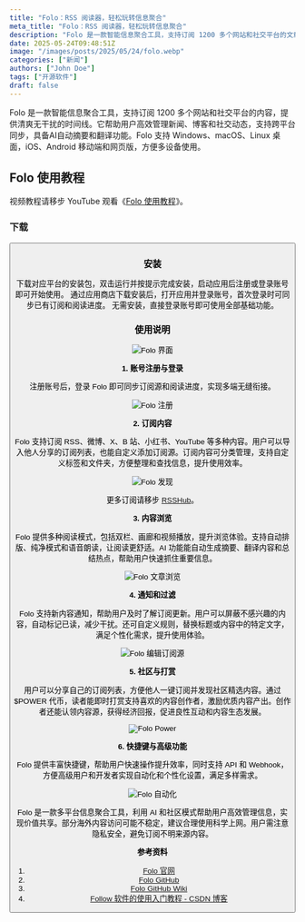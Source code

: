 ```yaml
---
title: "Folo：RSS 阅读器，轻松玩转信息聚合"
meta_title: "Folo：RSS 阅读器，轻松玩转信息聚合"
description: "Folo 是一款智能信息聚合工具，支持订阅 1200 多个网站和社交平台的文章、视频等内容，提供干净无噪音的时间线。它适合高效管理新闻、博客和社交动态，支持跨平台同步和 AI 自动摘要、翻译；用户还能通过 $POWER 代币即时打赏创作者。Folo 支持 Windows、macOS、Linux 桌面，iOS 和 Android 移动端，以及网页版访问，方便多设备使用。"
date: 2025-05-24T09:48:51Z
image: "/images/posts/2025/05/24/folo.webp"
categories: ["新闻"]
authors: ["John Doe"]
tags: ["开源软件"]
draft: false
---
```


Folo 是一款智能信息聚合工具，支持订阅 1200 多个网站和社交平台的内容，提供清爽无干扰的时间线。它帮助用户高效管理新闻、博客和社交动态，支持跨平台同步，具备AI自动摘要和翻译功能。Folo 支持 Windows、macOS、Linux 桌面，iOS、Android 移动端和网页版，方便多设备使用。

## Folo 使用教程

<Notice type="note">视频教程请移步 YouTube 观看《[Folo 使用教程](https://youtu.be/ympM05ngoCE)》。</Notice>

### 下载

<Button label="Folo 下载" link="https://follow.is/download" style="solid" />

### 安装

<Tabs client:load>
   <Tab name="桌面端"> 
      下载对应平台的安装包，双击运行并按提示完成安装，启动应用后注册或登录账号即可开始使用。
   </Tab>
   <Tab name="移动端">
      通过应用商店下载安装后，打开应用并登录账号，首次登录时可同步已有订阅和阅读进度。
   </Tab>
   <Tab name="网页端">
      无需安装，直接登录账号即可使用全部基础功能。
   </Tab>
</Tabs>

### 使用说明

<Image
   src="/images/posts/2025/05/24/folo-gui.webp"
   alt="Folo 界面"
/>

**1. 账号注册与登录**

注册账号后，登录 Folo 即可同步订阅源和阅读进度，实现多端无缝衔接。

<Image
   src="/images/posts/2025/05/24/folo-zhu-ce.webp"
   alt="Folo 注册"
/>

**2. 订阅内容**

Folo 支持订阅 RSS、微博、X、B 站、小红书、YouTube 等多种内容。用户可以导入他人分享的订阅列表，也能自定义添加订阅源。订阅内容可分类管理，支持自定义标签和文件夹，方便整理和查找信息，提升使用效率。

<Image
   src="/images/posts/2025/05/24/folo-fa-xian.webp"
   alt="Folo 发现"
/>

<Notice type="note">更多订阅请移步 [RSSHub](https://docs.rsshub.app/zh/)。</Notice>

**3. 内容浏览**

Folo 提供多种阅读模式，包括双栏、画廊和视频播放，提升浏览体验。支持自动排版、纯净模式和语音朗读，让阅读更舒适。AI 功能能自动生成摘要、翻译内容和总结热点，帮助用户快速抓住重要信息。

<Image
   src="/images/posts/2025/05/24/folo-wen-zhang-liu-lan.webp"
   alt="Folo 文章浏览"
/>

**4. 通知和过滤**

Folo 支持新内容通知，帮助用户及时了解订阅更新。用户可以屏蔽不感兴趣的内容，自动标记已读，减少干扰。还可自定义规则，替换标题或内容中的特定文字，满足个性化需求，提升使用体验。

<Image
   src="/images/posts/2025/05/24/folo-bian-ji-ding-yue-yuan.webp"
   alt="Folo 编辑订阅源"
/>

**5. 社区与打赏**

用户可以分享自己的订阅列表，方便他人一键订阅并发现社区精选内容。通过 $POWER 代币，读者能即时打赏支持喜欢的内容创作者，激励优质内容产出。创作者还能认领内容源，获得经济回报，促进良性互动和内容生态发展。

<Image
   src="/images/posts/2025/05/24/folo-power.webp"
   alt="Folo Power"
/>

**6. 快捷键与高级功能**

Folo 提供丰富快捷键，帮助用户快速操作提升效率，同时支持 API 和 Webhook，方便高级用户和开发者实现自动化和个性化设置，满足多样需求。

<Image
   src="/images/posts/2025/05/24/folo-action.webp"
   alt="Folo 自动化"
/>

Folo 是一款多平台信息聚合工具，利用 AI 和社区模式帮助用户高效管理信息，实现价值共享。部分海外内容访问可能不稳定，建议合理使用科学上网。用户需注意隐私安全，避免订阅不明来源内容。

**参考资料**

1. [Folo 官网](https://follow.is/)
2. [Folo GitHub](https://github.com/RSSNext/Folo)
3. [Folo GitHub Wiki](https://github.com/RSSNext/Folo/wiki)
4. [Follow 软件的使用入门教程 - CSDN 博客](https://blog.csdn.net/qq_45675378/article/details/143573066)